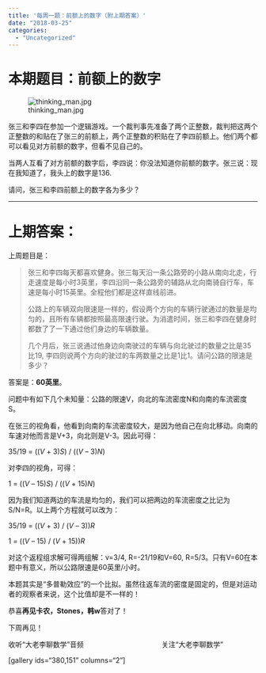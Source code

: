 ```yaml
---
title: '每周一题：前额上的数字（附上期答案）'
date: "2018-03-25"
categories:
  - "Uncategorized"
---
```


<h1>本期题目：前额上的数字</h1>

![thinking_man.jpg](https://dalaoliblog.wordpress.com/wp-content/uploads/2018/03/thinking_man.jpg)

张三和李四在参加一个逻辑游戏。一个裁判事先准备了两个正整数，裁判把这两个正整数的和贴在了张三的前额上，两个正整数的积贴在了李四前额上。他们两个都可以看见对方前额的数字，但看不见自己的。

当两人互看了对方前额的数字后，李四说：你没法知道你前额的数字。张三说：现在我知道了，我头上的数字是136.

请问，张三和李四前额上的数字各为多少？

<hr />

<h1>上期答案：</h1>

上周题目是：

<blockquote>张三和李四每天都喜欢健身。张三每天沿一条公路旁的小路从南向北走，行走速度是每小时3英里，李四沿同一条公路旁的辅路从北向南骑自行车，车速是每小时15英里。全程他们都是这样直线前进。

公路上的车辆双向限速是一样的，假设两个方向的车辆行驶通过的数量是均匀的，且所有车辆都按照最高限速行驶。为消遣时间，张三和李四在健身时都数了了一下通过他们身边的车辆数量。

几个月后，张三说通过他身边向南驶过的车辆与向北驶过的数量之比是35比19, 李四则说两个方向的驶过的车两数量之比是1比1。请问公路的限速是多少？</blockquote>

答案是：**60英里**。

问题中有如下几个未知量：公路的限速V，向北的车流密度N和向南的车流密度S。

在张三的视角看，他看到向南的车流密度较大，是因为他自己在向北移动。向南的车速对他而言是V+3，向北则是V-3。因此可得：

35/19 = ((*V* + 3)*S*) / ((*V* – 3)*N*)

对李四的视角，可得：

1 = ((*V* – 15)*S*) / ((*V* + 15)*N*)

因为我们知道两边的车流是均匀的，我们可以把两边的车流密度之比记为S/N=R。以上两个方程就可以改为：

35/19 = ((*V* + 3) / (*V* – 3))*R*

1 = ((*V* – 15) / (*V* + 15))*R*

对这个返程组求解可得两组解：v=3/4, R=-21/19和V=60, R=5/3。只有V=60在本题中有意义，所以公路限速是60英里/小时。

本题其实是“多普勒效应”的一个比拟。虽然往返车流的密度是固定的，但是对运动者的观察者来说，这个比值却是不一样的！

恭喜**再见卡农，Stones，韩w**答对了！

下周再见！

收听“大老李聊数学”音频                                        关注“大老李聊数学”

[gallery ids="380,151" columns="2"]